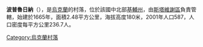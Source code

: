 {{unreferenced|time=2018-07-03T00:36:50+00:00}}
{{coord|49|22|3|N|30|20|53|E|scale:30000|display=title}}

'''波普魯日納'''（{{lang-uk|Попружна}}），是[[烏克蘭|烏克蘭]]的村落，位於該國中北部[[基輔州|基輔州]]，由[[斯塔維謝區|斯塔維謝區]]負責管轄，始建於1665年，面積2.48平方公里，海拔高度180米，2001年人口587，人口密度每平方公里236.7人。

{{Ukraine-geo-stub}}
[[Category:烏克蘭村落|Category:烏克蘭村落]]